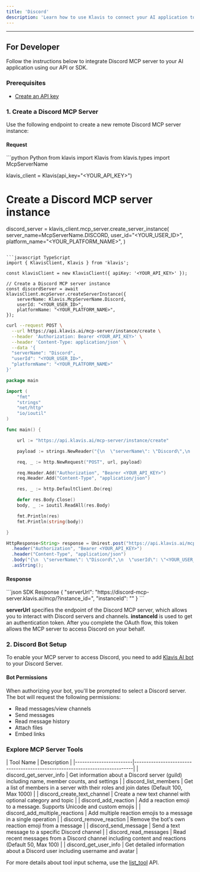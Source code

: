 ```yaml
---
title: 'Discord'
description: 'Learn how to use Klavis to connect your AI application to Discord MCP Server'
---
```



<NoCodeSnippet />

---

## For Developer

Follow the instructions below to integrate Discord MCP server to your AI application using our API or SDK.

### Prerequisites

- [Create an API key](https://www.klavis.ai/home/api-keys)

### 1. Create a Discord MCP Server

Use the following endpoint to create a new remote Discord MCP server instance:

#### Request
<CodeGroup>
```python Python
from klavis import Klavis
from klavis.types import McpServerName

klavis_client = Klavis(api_key="<YOUR_API_KEY>")

# Create a Discord MCP server instance
discord_server = klavis_client.mcp_server.create_server_instance(
    server_name=McpServerName.DISCORD,
    user_id="<YOUR_USER_ID>",
    platform_name="<YOUR_PLATFORM_NAME>",
)
```

```javascript TypeScript
import { KlavisClient, Klavis } from 'klavis';

const klavisClient = new KlavisClient({ apiKey: '<YOUR_API_KEY>' });

// Create a Discord MCP server instance
const discordServer = await klavisClient.mcpServer.createServerInstance({
    serverName: Klavis.McpServerName.Discord,
    userId: "<YOUR_USER_ID>",
    platformName: "<YOUR_PLATFORM_NAME>",
});
```

```bash cURL
curl --request POST \
  --url https://api.klavis.ai/mcp-server/instance/create \
  --header 'Authorization: Bearer <YOUR_API_KEY>' \
  --header 'Content-Type: application/json' \
  --data '{
  "serverName": "Discord",
  "userId": "<YOUR_USER_ID>",
  "platformName": "<YOUR_PLATFORM_NAME>"
}'
```



```go Go
package main

import (
	"fmt"
	"strings"
	"net/http"
	"io/ioutil"
)

func main() {

	url := "https://api.klavis.ai/mcp-server/instance/create"

	payload := strings.NewReader("{\n  \"serverName\": \"Discord\",\n  \"userId\": \"<YOUR_USER_ID>\",\n  \"platformName\": \"<YOUR_PLATFORM_NAME>\",\n}")

	req, _ := http.NewRequest("POST", url, payload)

	req.Header.Add("Authorization", "Bearer <YOUR_API_KEY>")
	req.Header.Add("Content-Type", "application/json")

	res, _ := http.DefaultClient.Do(req)

	defer res.Body.Close()
	body, _ := ioutil.ReadAll(res.Body)

	fmt.Println(res)
	fmt.Println(string(body))

}
```

```java Java
HttpResponse<String> response = Unirest.post("https://api.klavis.ai/mcp-server/instance/create")
  .header("Authorization", "Bearer <YOUR_API_KEY>")
  .header("Content-Type", "application/json")
  .body("{\n  \"serverName\": \"Discord\",\n  \"userId\": \"<YOUR_USER_ID>\",\n  \"platformName\": \"<YOUR_PLATFORM_NAME>\",\n}")
  .asString();
```
</CodeGroup>

#### Response
<CodeGroup>
```json SDK Response
{
  "serverUrl": "https://discord-mcp-server.klavis.ai/mcp/?instance_id=<instance-id>",
  "instanceId": "<instance-id>"
}
```
</CodeGroup>

<Check>**serverUrl** specifies the endpoint of the Discord MCP server, which allows you to interact with Discord servers and channels.</Check>
<Note>**instanceId** is used to get an authentication token. After you complete the OAuth flow, this token allows the MCP server to access Discord on your behalf.</Note>

### 2. Discord Bot Setup

To enable your MCP server to access Discord, you need to add [Klavis AI bot](https://discord.com/oauth2/authorize?client_id=1349237156065050674) to your Discord Server.

#### Bot Permissions
When authorizing your bot, you'll be prompted to select a Discord server. The bot will request the following permissions:
- Read messages/view channels
- Send messages
- Read message history
- Attach files
- Embed links

### Explore MCP Server Tools

<Accordion title="Tools Information">
| Tool Name              | Description                                                                 |
|------------------------|-----------------------------------------------------------------------------|
| discord_get_server_info        | Get information about a Discord server (guild) including name, member counts, and settings |
| discord_list_members           | Get a list of members in a server with their roles and join dates (Default 100, Max 1000) |
| discord_create_text_channel    | Create a new text channel with optional category and topic                     |
| discord_add_reaction           | Add a reaction emoji to a message. Supports Unicode and custom emojis          |
| discord_add_multiple_reactions | Add multiple reaction emojis to a message in a single operation                |
| discord_remove_reaction        | Remove the bot's own reaction emoji from a message                             |
| discord_send_message           | Send a text message to a specific Discord channel                              |
| discord_read_messages          | Read recent messages from a Discord channel including content and reactions (Default 50, Max 100) |
| discord_get_user_info          | Get detailed information about a Discord user including username and avatar    |
</Accordion>

<Note>For more details about tool input schema, use the [list_tool](https://docs.klavis.ai/api-reference/mcp-server/list-tools) API.</Note>
